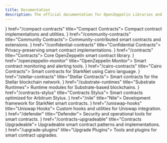 ```yaml
---
title: Documentation
description: The official documentation for OpenZeppelin Libraries and Tools
---
```


<Cards>
  <Card icon={<FileTextIcon />} href="/compact-contracts" title="Compact Contracts">
    Compact contract implementations and utilities.
  </Card>
  <Card icon={<UsersIcon />} href="/community-contracts" title="Community Contracts">
    Community-contributed smart contracts and extensions.
  </Card>
  <Card icon={<ShieldIcon />} href="/confidential-contracts" title="Confidential Contracts">
    Privacy-preserving smart contract implementations.
  </Card>
  <Card icon={<CodeIcon />} href="/contracts" title="Contracts">
    Core OpenZeppelin smart contract library.
  </Card>
  <Card icon={<MonitorIcon />} href="/openzeppelin-monitor" title="OpenZeppelin Monitor">
    Smart contract monitoring and alerting tools.
  </Card>
  <Card icon={<PyramidIcon />} href="/cairo-contracts" title="Cairo Contracts">
    Smart contracts for StarkNet using Cairo language.
  </Card>
  <Card icon={<StarIcon />} href="/stellar-contracts" title="Stellar Contracts">
    Smart contracts for the Stellar blockchain network.
  </Card>
  <Card icon={<LayersIcon />} href="/substrate-runtimes" title="Substrate Runtimes">
    Runtime modules for Substrate-based blockchains.
  </Card>
  <Card icon={<WrenchIcon />} href="/contracts-stylus" title="Contracts Stylus">
    Smart contracts optimized for Arbitrum Stylus.
  </Card>
  <Card icon={<ServerIcon />} href="/nile" title="Nile">
    Development framework for StarkNet smart contracts.
  </Card>
  <Card icon={<AnchorIcon />} href="/uniswap-hooks" title="Uniswap Hooks">
    Custom hooks and utilities for Uniswap integration.
  </Card>
  <Card icon={<ShieldCheckIcon />} href="/defender" title="Defender">
    Security and operational tools for smart contracts.
  </Card>
  <Card icon={<RefreshCwIcon />} href="/contracts-upgradeable" title="Contracts Upgradeable">
    Upgradeable smart contract patterns and implementations.
  </Card>
  <Card icon={<PlugIcon />} href="/upgrade-plugins" title="Upgrade Plugins">
    Tools and plugins for smart contract upgrades.
  </Card>
</Cards>
